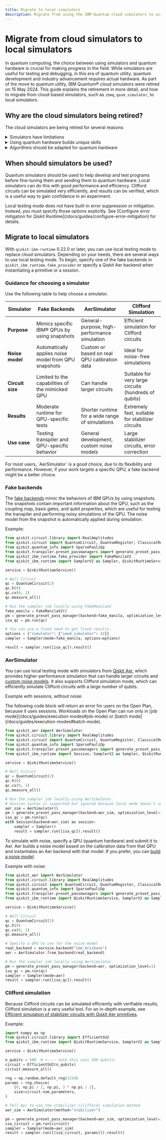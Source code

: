 ```yaml
---
title: Migrate to local simulators
description: Migrate from using the IBM Quantum cloud simulators to using Qiskit Runtime local testing mode.
---
```


# Migrate from cloud simulators to local simulators

In quantum computing, the choice between using simulators and quantum hardware is crucial for making progress in the field. While simulators are useful for testing and debugging, in this era of quantum utility, quantum development and industry advancement requires actual hardware. As part of the move to quantum utility, IBM Quantum&reg; cloud simulators were retired on 15 May 2024. This guide explains the retirement in more detail, and how to migrate from cloud-based simulators, such as `ibmq_qasm_simulator`, to local simulators.

## Why are the cloud simulators being retired?

The cloud simulators are being retired for several reasons:

<details>
<summary><a>Simulators have limitations</a></summary>

Simulators can be useful, but they are too limited to use for research or experimentation:

- Simulators are valuable for understanding small-scale QPUs (quantum processing units), but their usefulness maxes out at around 50 qubits, even with access to high-performance supercomputers. This ceiling comes from the exponential growth in computational resources required to simulate larger quantum computers (review [Massively parallel quantum computer simulator, eleven years later](https://arxiv.org/abs/1805.04708) for the full explanation).  Exploring quantum computers of 100 qubits and more requires hardware.

- While some simulators offer noise models, it is a very hard problem to capture the entire dynamics of a real QPU. Quantum hardware offers the potential for researchers to confront the challenges inherent in quantum computers, such as noise, errors, and decoherence in a realistic testing environment.

</details>

<details>
<summary><a>Using quantum hardware builds unique skills</a></summary>

Interacting with quantum hardware grows skills and experience unattainable by only using simulators:

- Direct interaction with quantum hardware builds skills because you must implement or use error mitigation or suppression techniques, for reliable computation.

- Hands-on experience with quantum hardware develops a deeper understanding of quantum phenomena and how to tailor algorithms to the characteristics of quantum processors.

- Engaging with quantum hardware results in practical insights into the challenges and opportunities of quantum computing, enhancing developers' ability to drive innovation in the field.

</details>

<details>
<summary><a>Algorithms should be adapted for quantum hardware</a></summary>

Successful quantum algorithms must be adapted to exploit the capabilities of quantum hardware, optimizing performance and efficiency.

- Quantum hardware provides a more accurate representation of real-world QPUs than simulators.

- Fine-tuning algorithms for quantum hardware involves adjusting ansatz, circuit implementations, parameters, and configuration to maximize performance.  This process is best achieved through direct experimentation with quantum hardware.

</details>

## When should simulators be used?

Quantum simulators should be used to help develop and test programs before fine-tuning them and sending them to quantum hardware. Local simulators can do this with good performance and efficiency.  Clifford circuits can be simulated very efficiently, and results can be verified, which is a useful way to gain confidence in an experiment.

<Admonition type="note">
Local testing mode does not have built-in error suppression or mitigation.  Instead, you must specify those options explicitly. See [Configure error mitigation for Qiskit Runtime](/docs/guides/configure-error-mitigation) for details.
</Admonition>

## Migrate to local simulators

With `qiskit-ibm-runtime` 0.22.0 or later, you can use local testing mode to replace cloud simulators. Depending on your needs, there are several ways to use local testing mode.  To begin, specify one of the fake backends in ``qiskit_ibm_runtime.fake_provider`` or specify a Qiskit Aer backend when instantiating a primitive or a session.

### Guidance for choosing a simulator

Use the following table to help choose a simulator.


| Simulator           | Fake Backends                                   | AerSimulator                                       | Clifford Simulation                                |
|---------------------|-------------------------------------------------|---------------------------------------------------|----------------------------------------------------|
| **Purpose**         | Mimics specific IBM&reg; QPUs by using snapshots         | General-purpose, high-performance simulation      | Efficient simulation for Clifford circuits         |
| **Noise model**     | Automatically applies noise model from QPU snapshots | Custom or based on real QPU calibration data      | Ideal for noise-free simulations                   |
| **Circuit size**    | Limited to the capabilities of the mimicked QPU  | Can handle larger circuits               | Suitable for very large circuits (hundreds of qubits) |
| **Results**         | Moderate runtime for QPU-specific tests          | Shorter runtime for a wide range of simulations    | Extremely fast, suitable for stabilizer circuits  |
| **Use case**        | Testing transpiler and QPU-specific behavior     | General development, custom noise models          | Large stabilizer circuits, error correction        |


<Admonition type="note">
For most users, `AerSimulator` is a good choice, due to its flexibility and performance. However, if your work targets a specific QPU, a fake backend might be a better choice.
</Admonition>

### Fake backends

The [fake backends](/docs/api/qiskit-ibm-runtime/fake-provider) mimic the behaviors of IBM QPUs by using snapshots. The snapshots contain important information about the QPU, such as the coupling map, basis gates, and qubit properties, which are useful for testing the transpiler and performing noisy simulations of the QPU.  The noise model from the snapshot is automatically applied during simulation.

Example:

```python
from qiskit.circuit.library import RealAmplitudes
from qiskit.circuit import QuantumCircuit, QuantumRegister, ClassicalRegister
from qiskit.quantum_info import SparsePauliOp
from qiskit.transpiler.preset_passmanagers import generate_preset_pass_manager
from qiskit_ibm_runtime.fake_provider import FakeManilaV2
from qiskit_ibm_runtime import SamplerV2 as Sampler, QiskitRuntimeService

service = QiskitRuntimeService()

# Bell Circuit
qc = QuantumCircuit(2)
qc.h(0)
qc.cx(0, 1)
qc.measure_all()

# Run the sampler job locally using FakeManilaV2
fake_manila = FakeManilaV2()
pm = generate_preset_pass_manager(backend=fake_manila, optimization_level=1)
isa_qc = pm.run(qc)

# You can use a fixed seed to get fixed results.
options = {"simulator": {"seed_simulator": 42}}
sampler = Sampler(mode=fake_manila, options=options)

result = sampler.run([isa_qc]).result()
```

### AerSimulator

You can use local testing mode with simulators from [Qiskit Aer](/docs/guides/simulate-with-qiskit-aer), which provides higher-performance simulation that can handle larger circuits and [custom noise models](/docs/guides/build-noise-models). It also supports Clifford simulation mode, which can efficiently simulate Clifford circuits with a large number of qubits.

Example with sessions, without noise:


<Admonition type="caution">
The following code block will return an error for users on the Open Plan, because it uses sessions. Workloads on the Open Plan can run only in [job mode](/docs/guides/execution-modes#job-mode) or [batch mode](/docs/guides/execution-modes#batch-mode).
</Admonition>


```python
from qiskit_aer import AerSimulator
from qiskit.circuit.library import RealAmplitudes
from qiskit.circuit import QuantumCircuit, QuantumRegister, ClassicalRegister
from qiskit.quantum_info import SparsePauliOp
from qiskit.transpiler.preset_passmanagers import generate_preset_pass_manager
from qiskit_ibm_runtime import Session, SamplerV2 as Sampler, QiskitRuntimeService

service = QiskitRuntimeService()

# Bell Circuit
qc = QuantumCircuit(2)
qc.h(0)
qc.cx(0, 1)
qc.measure_all()

# Run the sampler job locally using AerSimulator.
# Session syntax is supported but ignored because local mode doesn't support sessions.
aer_sim = AerSimulator()
pm = generate_preset_pass_manager(backend=aer_sim, optimization_level=1)
isa_qc = pm.run(qc)
with Session(backend=aer_sim) as session:
    sampler = Sampler()
    result = sampler.run([isa_qc]).result()
```

To simulate with noise, specify a QPU (quantum hardware) and submit it to Aer.  Aer builds a noise model based on the calibration data from that QPU and instantiates an Aer backend with that model.  If you prefer, you can [build a noise model](/docs/guides/build-noise-models).

Example with noise:

```python
from qiskit_aer import AerSimulator
from qiskit.circuit.library import RealAmplitudes
from qiskit.circuit import QuantumCircuit, QuantumRegister, ClassicalRegister
from qiskit.quantum_info import SparsePauliOp
from qiskit.transpiler.preset_passmanagers import generate_preset_pass_manager
from qiskit_ibm_runtime import QiskitRuntimeService, SamplerV2 as Sampler

service = QiskitRuntimeService()

# Bell Circuit
qc = QuantumCircuit(2)
qc.h(0)
qc.cx(0, 1)
qc.measure_all()

# Specify a QPU to use for the noise model
real_backend = service.backend("ibm_brisbane")
aer = AerSimulator.from_backend(real_backend)

# Run the sampler job locally using AerSimulator.
pm = generate_preset_pass_manager(backend=aer, optimization_level=1)
isa_qc = pm.run(qc)
sampler = Sampler(mode=aer)
result = sampler.run([isa_qc]).result()
```

<span id="clifford-sim"></span>
### Clifford simulation

Because Clifford circuits can be simulated efficiently with verifiable results, Clifford simulation is a very useful tool. For an in-depth example, see [Efficient simulation of stabilizer circuits with Qiskit Aer primitives](/docs/guides/simulate-stabilizer-circuits).

Example:

```python
import numpy as np
from qiskit.circuit.library import EfficientSU2
from qiskit_ibm_runtime import QiskitRuntimeService, SamplerV2 as Sampler

service = QiskitRuntimeService()

n_qubits = 500  # <---- note this uses 500 qubits!
circuit = EfficientSU2(n_qubits)
circuit.measure_all()

rng = np.random.default_rng(1234)
params = rng.choice(
    [0, np.pi / 2, np.pi, 3 * np.pi / 2],
    size=circuit.num_parameters,
)

# Tell Aer to use the stabilizer (clifford) simulation method
aer_sim = AerSimulator(method="stabilizer")

pm = generate_preset_pass_manager(backend=aer_sim, optimization_level=1)
isa_circuit = pm.run(circuit)
sampler = Sampler(mode=aer_sim)
result = sampler.run([(isa_circuit, params)]).result()
```
